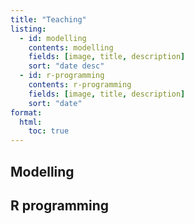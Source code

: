 ```yaml
---
title: "Teaching"
listing: 
  - id: modelling
    contents: modelling
    fields: [image, title, description]
    sort: "date desc"
  - id: r-programming
    contents: r-programming
    fields: [image, title, description]
    sort: "date"
format: 
  html:
    toc: true
---
```


## Modelling

:::{#modelling}
:::

## R programming

:::{#r-programming}
:::
